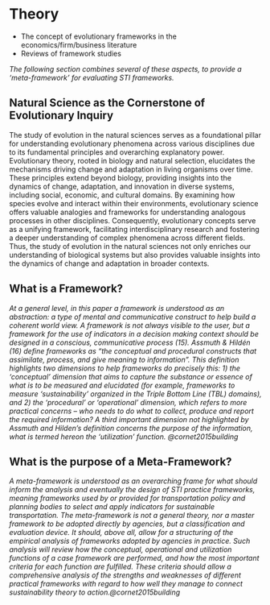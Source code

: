 # Theory

-   The concept of evolutionary frameworks in the economics/firm/business literature
-   Reviews of framework studies

*The following section combines several of these aspects, to provide a 'meta-framework' for evaluating STI frameworks.*

## Natural Science as the Cornerstone of Evolutionary Inquiry
The study of evolution in the natural sciences serves as a foundational pillar for understanding evolutionary phenomena across various disciplines due to its fundamental principles and overarching explanatory power. Evolutionary theory, rooted in biology and natural selection, elucidates the mechanisms driving change and adaptation in living organisms over time. These principles extend beyond biology, providing insights into the dynamics of change, adaptation, and innovation in diverse systems, including social, economic, and cultural domains. By examining how species evolve and interact within their environments, evolutionary science offers valuable analogies and frameworks for understanding analogous processes in other disciplines. Consequently, evolutionary concepts serve as a unifying framework, facilitating interdisciplinary research and fostering a deeper understanding of complex phenomena across different fields. Thus, the study of evolution in the natural sciences not only enriches our understanding of biological systems but also provides valuable insights into the dynamics of change and adaptation in broader contexts.

## What is a Framework?

*At a general level, in this paper a framework is understood as an abstraction: a type of mental and communicative construct to help build a coherent world view. A framework is not always visible to the user, but a framework for the use of indicators in a decision making context should be designed in a conscious, communicative process (15). Assmuth & Hildén (16) define frameworks as "the conceptual and procedural constructs that assimilate, process, and give meaning to information". This definition highlights two dimensions to help frameworks do precisely this: 1) the 'conceptual' dimension that aims to capture the substance or essence of what is to be measured and elucidated (for example, frameworks to measure 'sustainability' organized in the Triple Bottom Line (TBL) domains), and 2) the 'procedural' or 'operational' dimension, which refers to more practical concerns -- who needs to do what to collect, produce and report the required information? A third important dimension not highlighted by Assmuth and Hilden's definition concerns the purpose of the information, what is termed hereon the 'utilization' function. @cornet2015building*

## What is the purpose of a Meta-Framework?

*A meta-framework is understood as an overarching frame for what should inform the analysis and eventually the design of STI practice frameworks, meaning frameworks used by or provided for transportation policy and planning bodies to select and apply indicators for sustainable transportation. The meta-framework is not a general theory, nor a master framework to be adopted directly by agencies, but a classification and evaluation device. It should, above all, allow for a structuring of the empirical analysis of frameworks adopted by agencies in practice. Such analysis will review how the conceptual, operational and utilization functions of a case framework are performed, and how the most important criteria for each function are fulfilled. These criteria should allow a comprehensive analysis of the strengths and weaknesses of different practical frameworks with regard to how well they manage to connect sustainability theory to action.\@cornet2015building*
